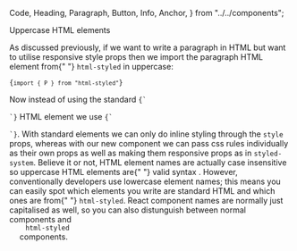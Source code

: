   Code,
  Heading,
  Paragraph,
  Button,
  Info,
  Anchor,
} from "../../components";

<Heading mb={1}>Uppercase HTML elements</Heading>

<Paragraph>
  As discussed previously, if we want to write a paragraph in HTML but want to
  utilise responsive style props then we import the paragraph HTML element from{" "}
  <Code inline>html-styled</Code> in uppercase:
</Paragraph>

<Code>{`import { P } from "html-styled"`}</Code>

<Paragraph>
  Now instead of using the standard <Code inline>{`<p>`}</Code> HTML element we
  use <Code inline>{`<P>`}</Code>. With standard elements we can only do inline
  styling through the <Code inline>style</Code> props, whereas with our new
  component we can pass css rules individually as their own props as well as
  making them responsive props as in <Code inline>styled-system</Code>.
</Paragraph>

<Info title="Why are the component names in uppercase?">
  Believe it or not, HTML element names are actually case insensitive so
  uppercase HTML elements are{" "}
  <Anchor href="https://developer.mozilla.org/en-US/docs/Web/HTML">
    valid syntax
  </Anchor>
  . However, conventionally developers use lowercase element names; this means you
  can easily spot which elements you write are standard HTML and which ones are from{" "}
  <Code inline>html-styled</Code>. React component names are <Anchor href="https://reactjs.org/docs/components-and-props.html">
    normally just capitalised
  </Anchor> as well, so you can also distunguish between normal components and <Code
    inline
  >
    html-styled
  </Code> components.
</Info>
